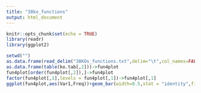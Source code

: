 ---
title: "38ko_functions"
output: html_document
---

```{r setup, include=FALSE}
knitr::opts_chunk$set(echo = TRUE)
library(readr)
library(ggplot2)
```

```{r}
setwd("")
as.data.frame(read_delim("38KOs_functions.txt",delim="\t",col_names=FALSE))->ko.tab
as.data.frame(table(ko.tab[,2]))->fun4plot
fun4plot[order(fun4plot[,2]),]->fun4plot
factor(fun4plot[,1],levels = fun4plot[,1])->fun4plot[,1]
ggplot(fun4plot,aes(Var1,Freq))+geom_bar(width=0.5,stat = "identity",fill="#ff0000",alpha=0.5)+theme(axis.text.y = element_text(size=10),panel.background = element_blank(),axis.line = element_line(colour = "black"))+coord_flip()+ylab("No. of KOs")+xlab("")+scale_y_continuous(breaks = seq(0,10,1))
```

